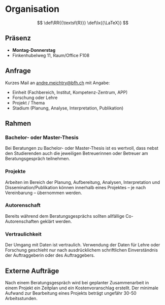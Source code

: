 # Organisation

::: {.hidden}
$$
 \def\RR{{\textsf{R}}}
 \def\lx{{\LaTeX}} 
$$
:::


## Präsenz

 * **Montag-Donnerstag**
 * Finkenhubelweg 11, Raum/Office F108
 
<!-- ## Zeiten Sprechstunde -->
<!--   * Montag 10:00-12:00 -->
<!--   * Dienstag 10:00-12:00  -->
<!--   * Donnerstag 10:00-12:00 -->
  
<!-- Die Beratung kann ausnahmsweise auch in anderen Zeitfenstern stattfinden. -->
  
 
  
## Anfrage

Kurzes Mail an [andre.meichtry@bfh.ch](mailto:andre.meichtry@bfh.ch) mit Angabe:

* Einheit (Fachbereich, Institut, Kompetenz-Zentrum, APP)
* Forschung oder Lehre
* Projekt / Thema 
* Stadium (Planung, Analyse, Interpretation, Publikation)



## Rahmen

###  Bachelor- oder Master-Thesis 

Bei Beratungen zu Bachelor- oder Master-Thesis ist es wertvoll, dass nebst den Studierenden auch die jeweiligen Betreuerinnen oder Betreuer am Beratungsgespräch teilnehmen.


### Projekte
 

Arbeiten im Bereich der Planung, Aufbereitung, Analysen, Interpretation und Dissemination/Publikation können innerhalb eines Projektes -- je nach Vereinbarung -- übernommen werden. 

<!-- Eine Beratung wird kostenlos durchgeführt, sofern sie eine oder weniger als eine Stunde dauert. -->


### Autorenschaft

Bereits während dem Beratungsgesprächs sollten allfällige Co-Autorenschaften geklärt werden. 

### Vertraulichkeit

Der Umgang mit Daten ist vertraulich. Verwendung der Daten für Lehre oder Forschung geschieht nur nach ausdrücklichem schriftlichen Einverständnis der Auftraggeberin oder des Auftraggebers.


## Externe Aufträge

Nach einem Beratungsgespräch wird bei geplanter Zusammenarbeit in einem Projekt ein Zeitplan und ein Kostenvoranschlag  erstellt. Der minimale Aufwand zur Bearbeitung eines Projekts beträgt ungefähr 30-50 Arbeitsstunden. 

